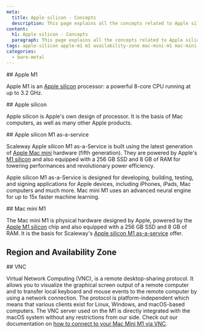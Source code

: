 ```yaml
---
meta:
  title: Apple silicon - Concepts
  description: This page explains all the concepts related to Apple silicon
content:
  h1: Apple silicon - Concepts
  paragraph: This page explains all the concepts related to Apple silicon
tags: apple-silicon apple-m1 m1 availability-zone mac-mini-m1 mac-mini vnc
categories:
  - bare-metal
---
```


<Concept opened>
  ## Apple M1

  Apple M1 is an [Apple silicon](#apple-silicon) processor: a powerful 8-core CPU running at up to 3.2 GHz.
</Concept>

<Concept opened>
  ## Apple silicon

  Apple silicon is Apple's own design of processor. It is the basis of Mac computers, as well as many other Apple products.
</Concept>

<Concept opened>
  ## Apple silicon M1 as-a-service

  Scaleway Apple silicon M1 as-a-Service is built using the latest generation of [Apple Mac mini](#mac-mini-M1) hardware (fifth generation). They are powered by Apple's [M1 silicon](#apple-m1) and also equipped with a 256 GB SSD and 8 GB of RAM for towering performances and revolutionary power efficiency.

  Apple silicon M1 as-a-Service is designed for developing, building, testing, and signing applications for Apple devices, including iPhones, iPads, Mac computers and much more. Mac mini M1 uses an advanced neural engine for up to 15x faster machine learning.
</Concept>

<Concept>
  ## Mac mini M1

  The Mac mini M1 is physical hardware designed by Apple, powered by the [Apple M1 silicon](#apple-m1) chip and also equipped with a 256 GB SSD and 8 GB of RAM. It is the basis for Scaleway's [Apple silicon M1 as-a-service](#apple-silicon-m1-as-a-service) offer.
</Concept>

<Concept>

## Region and Availability Zone

<Macro id="region-and-az" />

</Concept>

<Concept>
  ## VNC

  Virtual Network Computing (VNC), is a remote desktop-sharing protocol. It allows you to visualize the graphical screen output of a remote computer and to transfer local keyboard and mouse events to the remote computer by using a network connection. The protocol is platform-independent which means that various clients exist for Linux, Windows, and macOS-based computers. The VNC server used on the M1 is directly integrated with the macOS system without any restrictions from our side. Check out our documentation on [how to connect to your Mac Mini M1 via VNC](/bare-metal/apple-silicon/how-to/connect-to-mac-mini-m1/#how-to-connect-via-vnc).
</Concept>

